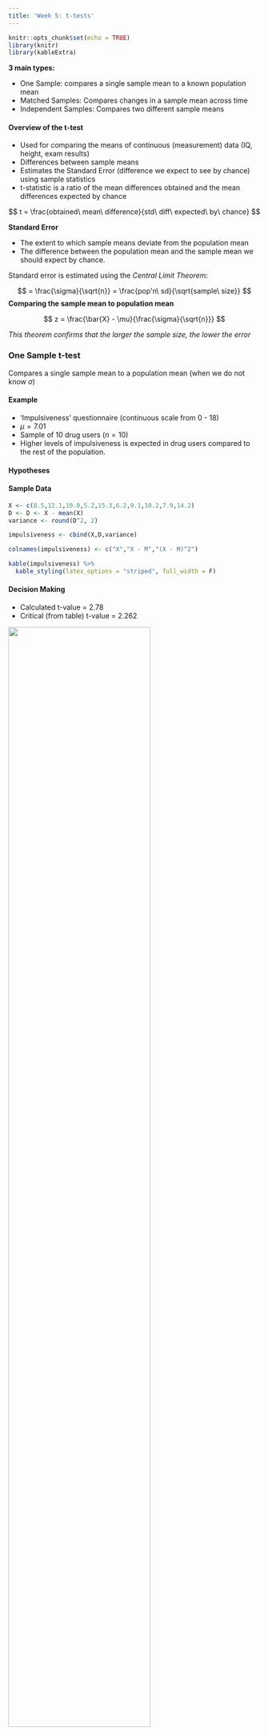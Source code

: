 ```yaml
---
title: 'Week 5: t-tests'
---
```


```r
knitr::opts_chunk$set(echo = TRUE)
library(knitr)
library(kableExtra)
```

**3 main types:**

-   One Sample: compares a single sample mean to a known population mean
-   Matched Samples: Compares changes in a sample mean across time
-   Independent Samples: Compares two different sample means

#### Overview of the t-test

-   Used for comparing the means of continuous (measurement) data (IQ, height, exam results)
-   Differences between sample means
-   Estimates the Standard Error (difference we expect to see by chance) using sample statistics
-   t-statistic is a ratio of the mean differences obtained and the mean differences expected by chance

$$
  t = \frac{obtained\ mean\ difference}{std\ diff\ expected\ by\ chance}
$$

**Standard Error**

-   The extent to which sample means deviate from the population mean
-   The difference between the population mean and the sample mean we should expect by chance.

Standard error is estimated using the *Central Limit Theorem*:

$$
  = \frac{\sigma}{\sqrt{n}} = \frac{pop'n\ sd}{\sqrt{sample\ size}}
$$
**Comparing the sample mean to population mean**

$$
  z = \frac{\bar{X} - \mu}{\frac{\sigma}{\sqrt{n}}}
$$

*This theorem confirms that the larger the sample size, the lower the error*

### One Sample t-test {.well}

Compares a single sample mean to a population mean (when we do not know $\sigma$)

#### Example

-   'Impulsiveness' questionnaire (continuous scale from 0 - 18)
-   $\mu = 7.01$
-   Sample of 10 drug users ($n = 10$)
-   Higher levels of impulsiveness is expected in drug users compared to the rest of the population.

#### Hypotheses

\begin{align}
  H_0: \mu = 7.01 \\
  H_a: \mu \ne 7.01 \\
\end{align}

#### Sample Data

```r

X <- c(8.5,12.1,10.0,5.2,15.3,6.2,9.1,10.2,7.9,14.2)
D <- D <- X - mean(X)
variance <- round(D^2, 2)

impulsiveness <- cbind(X,D,variance)

colnames(impulsiveness) <- c("X","X - M","(X - M)^2")

kable(impulsiveness) %>%
  kable_styling(latex_options = "striped", full_width = F)
```

\begin{align}
  s &= \sqrt{\frac{\Sigma(X-\bar{X})^2}{n-1}} = \sqrt{\frac{95}{9}} = 3.25 \\
  t &= \frac{\bar{X} - \mu}{\frac{s}{\sqrt{n}}} = \frac{9.87 - 7.01}{\frac{3.25}{\sqrt{10}}} = \frac{2.86}{1.03} \\
  &= 2.78(df = 9)
\end{align}

#### Decision Making

-   Calculated t-value = 2.78
-   Critical (from table) t-value = 2.262

![](Images/OneSampleT.png){width=75%}

>#### **Reporting**
>
>'The drug users in this sample reported significantly higher levels of impulsivity compared to the general population, *t*(9) = 2.78, *p* < .05.'

### Matched Samples t-test {.well}

-   Also known as related samples, repeated measures, dependent samples
-   Same participants with measures recorded on two occasions (e.g. Pre and Post treatment)
-   Scores are matched from one point in time to the next
-   Examine the change in means from time<sub>1</sub> to time<sub>2</sub>

**A matched samples t-test tells us whether the change in mean scores is statistically significant**


#### Steps:

1.    Obtain scores before and after treatment
2.    Calculate difference scores before and after treatment
3.    Calculate mean and standard deviation of the difference of scores
4.    Calculate matched samples t-test

```r
  Before <- c(9.6,10.5,12.4,8.7,8.5,11.2,15.1,9.4,14.3,12.1,13.7,10.2,13.8,8.9,14.5)
  After <- c(7.1,7.6,8.2,7.7,6.5,8.2,9.7,8.3,13.2,8.4,9.3,7,8.8,6.9,8.1)
  Difference <- Before - After
  
  impDiff <- cbind(Before, After, Difference)

  colnames(impDiff) <- c("Before","After","Difference")

  kable(impDiff) %>%
    kable_styling(latex_options = "striped", full_width = F)
```

\begin{align}
  s &= \sqrt{\frac{\Sigma (D-\bar{D})^2}{n-1}} = \sqrt{\frac{38.17}{14}} =  1.65 \\
  t &= \frac{\bar{D} - 0}{\frac{s}{\sqrt{n}}} = \frac{3.19 - 0}{\frac{1.65}{\sqrt{15}}} = \frac{3.19}{0.42} \\
  &= 7.59(df = 14)
\end{align}

#### Decision Making

-   Calculated t-value = 7.59
-   Critical (from table) t-value = 2.145 (two-sided)
-   Since the calculated t-value is greater than the critical t-value, we can reject the null hypothesis. The changes in impulsiveness over time were significant.

#### Effect Size

Represented by Cohen's *d*, and reports the difference in standard deviation units. (0.20 = small, 0.50 = moderate, 0.8+ = large)

\begin{align}
  d = \frac{\bar{X}_1 - \bar{X}_2}{s_{X1}} = \frac{11.53 - 8.33}{2.32} = 1.38 \\
\end{align}

>#### Reporting
>
>##### **Matched Sample t-test**
>
>'Overall the sample were significantly less impulsive following the treatment program (*M* = 8.33, *SD* = 1.61) than they were before it (*M* = 11.53, *SD* = 2.32), *t*(14) = 7.59, *p* < .05.'
>
>##### **Effect Size**
>
>'Impulsivity has reduced by almost 1.5 SD of pre-treatment levels'